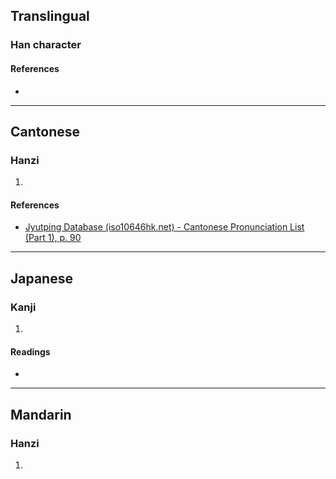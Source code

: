 {{character info/new}}
==Translingual==

===Han character===
{{Han char|rn=37|rad=大|as=03|sn=6|four=|canj=KF,XXKF|ids=⿱大小}}

====References====
* {{Han ref|kx=0249.130|dkj=05849|dj=0509.040|hdz=10528.020|uh=5935|ud=22837}}

----

==Cantonese==

===Hanzi===
{{yue-hanzi|jyut=[[jim5]]|y=yim5}}

# {{rfdef|yue|sort=大03}}

====References====
* [http://www.iso10646hk.net/jp/document/download.jsp Jyutping Database (iso10646hk.net) - Cantonese Pronunciation List (Part 1), p. 90]

----

==Japanese==

===Kanji===
{{ja-kanji|grade=|rs=大03}}

# {{rfdef|ja|sort=大03}}

====Readings====
* {{ja-readings|on=[[えん]] (en), [[たう]] (tau), [[とう]] (tō)|kun=[[すすむ]] (susumu)}}

----

==Mandarin==

===Hanzi===
{{cmn-hanzi|pin=[[yǎn]] ([[yan3]]), [[jiá]] ([[jia2]])|wg=yen<sup>3</sup>, chia<sup>2</sup>}}

# {{rfdef|cmn|sort=大03}}